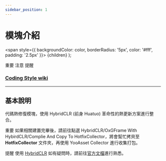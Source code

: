 ```yaml
---
sidebar_position: 1
---
```


# 模塊介紹

  <span
    style={{
      backgroundColor: color,
      borderRadius: '5px',
      color: '#fff',
      padding: '2.5px'
    }}>
    {children}
  </span>
);

<Highlight color="#ff2f00">重要</Highlight> <Highlight color="#0373fc">注意</Highlight> <Highlight color="#00d679">提醒</Highlight>

### [Coding Style wiki](https://github.com/michael811125/OxGFrame/wiki/Coding-Style)

---

## 基本說明

代碼熱修復模塊，使用 HybridCLR (前身 Huatuo) 革命性的熱更新方案進行整合。

<Highlight color="#ff2f00">重要</Highlight> 如果相關建置完畢後，請前往點選 HybridCLR/OxGFrame With HybirdCLR/Complie And Copy To HotfixCollector，將會幫忙拷貝至 **HotfixCollector** 文件夾，再使用 YooAsset Collector 進行收集打包。

<Highlight color="#00d679">提醒</Highlight> 使用 [HybridCLR](https://github.com/tuyoogame/YooAsset) 如有疑問時，請前往[官方文檔](https://hybridclr.doc.code-philosophy.com/)進行熟悉。
